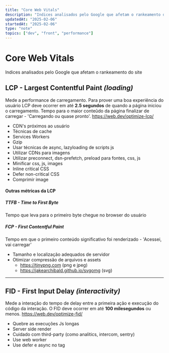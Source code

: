 ```yaml
---
title: "Core Web Vitals"
description: "Indices analisados pelo Google que afetam o rankeamento do site"
updatedAt: "2025-02-06"
startedAt: "2025-02-06"
type: "note"
topics: ["dev", "front", "performance"]
---
```


# Core Web Vitals
Indices analisados pelo Google que afetam o rankeamento do site

## LCP - Largest Contentful Paint *(loading)*
Mede a performance de carregamento. Para prover uma boa experiência do usuário LCP deve ocorrer em até **2.5 segundos** de quando a página iniciou o carregamento. Tempo para o maior conteûdo da página finalizar de carregar - 'Carregando ou quase pronto'. 
https://web.dev/optimize-lcp/
- CDN's próximos ao usuário
- Técnicas de cache
- Services Workers 
- Gzip
- Usar técnicas de async, lazyloading de scripts js
- Utilizar CDNs para imagens
- Utilizar preconnect, dsn-prefetch, preload para fontes, css, js
- Minificar css, js, images
- Inline critical CSS
- Defer non-critical CSS
- Comprimir image

#### Outras métricas da LCP

##### TTFB - Time to First Byte
Tempo que leva para o primeiro byte chegue no browser do usuário

##### FCP - First Contentful Paint
Tempo em que o primeiro conteúdo significativo foi renderizado - 'Acessei, vai carregar'
- Tamanho e localização adequados de servidor
- Otimizar compressão de arquivos e assets
	- https://tinypng.com (png e jpeg)
	- https://jakearchibald.github.io/svgomg (svg)

---

## FID - First Input Delay *(interactivity)*
Mede a interação do tempo de delay entre a primeira ação e execução do código da interação. O FID deve ocorrer em até **100 milesegundos** ou menos.
https://web.dev/optimize-fid/
- Quebre as execuções Js longas
- Server side render
- Cuidado com third-party (como analitics, intercom, sentry)
- Use web worker
- Use defer e async no tag <script />

#### Outras métricas do FID

##### TBT - Total Blocking Time
E usado quando não é possível medir a interação do usuário FID, então essa metrica é utilizada como uma alternativa. A Soma de períodos entre FCP e tempo de interação

##### TTI - Time to Interactive
Mede o tempo desde o início do carregamento da página até o carregamento de seus principais sub-recursos e é capaz de responder de forma confiável á entrada do usuário rapidamente

---

## CLS - Commulative Layout Shift *(visual stability)*
Mede a estabilidade visual. Calcula soma de movimento de elementos visíveis - 'Estabilidade Visual'. Páginas devem manter um CLS de até **0.1** ou menos
https://web.dev/optimize-cls/
- Usar tamanhos específicos de elementos 
-  Imagens com dimensões fixas
- Ads, embeds e iframes com tamanhos definidos
- Não quebra responsivo

# Ferramentas para verificar performance
- DevTools 
-  https://web.dev/measure
-  https://developers.google.com/speed/pagespeed/insights
-  https://support.google.com/webmasters/answer/9205520
- [New Relic](https://newrelic.com/)
- Crux Compare
- [webpagetest.org](http://webpagetest.org)
- [performancebudget.io](http://performancebudget.io)